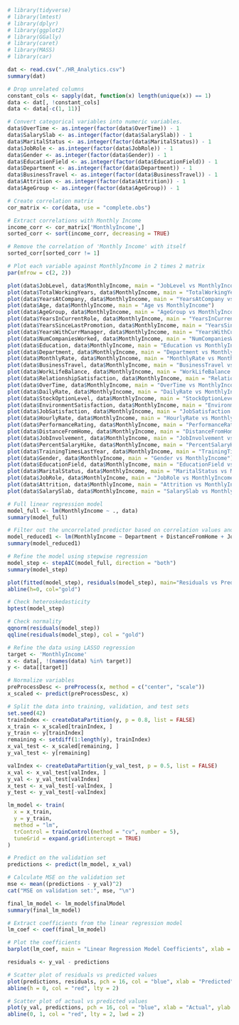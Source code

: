```r
# library(tidyverse)
# library(lmtest)
# library(dplyr)
# library(ggplot2)
# library(GGally)
# library(caret)
# library(MASS)
# library(car)
```

```r
dat <- read.csv("./HR_Analytics.csv")
summary(dat)
```
```r
# Drop unrelated columns
constant_cols <- sapply(dat, function(x) length(unique(x)) == 1)
data <- dat[, !constant_cols]
data <- data[-c(1, 11)]
```
```r
# Convert categorical variables into numeric variables.
data$OverTime <- as.integer(factor(data$OverTime)) - 1
data$SalarySlab <- as.integer(factor(data$SalarySlab)) - 1
data$MaritalStatus <- as.integer(factor(data$MaritalStatus)) - 1
data$JobRole <- as.integer(factor(data$JobRole)) - 1
data$Gender <- as.integer(factor(data$Gender)) - 1
data$EducationField <- as.integer(factor(data$EducationField)) - 1
data$Department <- as.integer(factor(data$Department)) - 1
data$BusinessTravel <- as.integer(factor(data$BusinessTravel)) - 1
data$Attrition <- as.integer(factor(data$Attrition)) - 1
data$AgeGroup <- as.integer(factor(data$AgeGroup)) - 1
```
```r
# Create correlation matrix
cor_matrix <- cor(data, use = "complete.obs")
```
```r
# Extract correlations with Monthly Income
income_corr <- cor_matrix['MonthlyIncome',]
sorted_corr <- sort(income_corr, decreasing = TRUE)
```
```r
# Remove the correlation of 'Monthly Income' with itself
sorted_corr[sorted_corr != 1]
```
```r
# Plot each variable against MonthlyIncome in 2 times 2 matrix
par(mfrow = c(2, 2))

plot(data$JobLevel, data$MonthlyIncome, main = "JobLevel vs MonthlyIncome")
plot(data$TotalWorkingYears, data$MonthlyIncome, main = "TotalWorkingYears vs MonthlyIncome")
plot(data$YearsAtCompany, data$MonthlyIncome, main = "YearsAtCompany vs MonthlyIncome")
plot(data$Age, data$MonthlyIncome, main = "Age vs MonthlyIncome")
plot(data$AgeGroup, data$MonthlyIncome, main = "AgeGroup vs MonthlyIncome")
plot(data$YearsInCurrentRole, data$MonthlyIncome, main = "YearsInCurrentRole vs MonthlyIncome")
plot(data$YearsSinceLastPromotion, data$MonthlyIncome, main = "YearsSinceLastPromotion vs MonthlyIncome")
plot(data$YearsWithCurrManager, data$MonthlyIncome, main = "YearsWithCurrManager vs MonthlyIncome")
plot(data$NumCompaniesWorked, data$MonthlyIncome, main = "NumCompaniesWorked vs MonthlyIncome")
plot(data$Education, data$MonthlyIncome, main = "Education vs MonthlyIncome")
plot(data$Department, data$MonthlyIncome, main = "Department vs MonthlyIncome")
plot(data$MonthlyRate, data$MonthlyIncome, main = "MonthlyRate vs MonthlyIncome")
plot(data$BusinessTravel, data$MonthlyIncome, main = "BusinessTravel vs MonthlyIncome")
plot(data$WorkLifeBalance, data$MonthlyIncome, main = "WorkLifeBalance vs MonthlyIncome")
plot(data$RelationshipSatisfaction, data$MonthlyIncome, main = "RelationshipSatisfaction vs MonthlyIncome")
plot(data$OverTime, data$MonthlyIncome, main = "OverTime vs MonthlyIncome")
plot(data$DailyRate, data$MonthlyIncome, main = "DailyRate vs MonthlyIncome")
plot(data$StockOptionLevel, data$MonthlyIncome, main = "StockOptionLevel vs MonthlyIncome")
plot(data$EnvironmentSatisfaction, data$MonthlyIncome, main = "EnvironmentSatisfaction vs MonthlyIncome")
plot(data$JobSatisfaction, data$MonthlyIncome, main = "JobSatisfaction vs MonthlyIncome")
plot(data$HourlyRate, data$MonthlyIncome, main = "HourlyRate vs MonthlyIncome")
plot(data$PerformanceRating, data$MonthlyIncome, main = "PerformanceRating vs MonthlyIncome")
plot(data$DistanceFromHome, data$MonthlyIncome, main = "DistanceFromHome vs MonthlyIncome")
plot(data$JobInvolvement, data$MonthlyIncome, main = "JobInvolvement vs MonthlyIncome")
plot(data$PercentSalaryHike, data$MonthlyIncome, main = "PercentSalaryHike vs MonthlyIncome")
plot(data$TrainingTimesLastYear, data$MonthlyIncome, main = "TrainingTimesLastYear vs MonthlyIncome")
plot(data$Gender, data$MonthlyIncome, main = "Gender vs MonthlyIncome")
plot(data$EducationField, data$MonthlyIncome, main = "EducationField vs MonthlyIncome")
plot(data$MaritalStatus, data$MonthlyIncome, main = "MaritalStatus vs MonthlyIncome")
plot(data$JobRole, data$MonthlyIncome, main = "JobRole vs MonthlyIncome")
plot(data$Attrition, data$MonthlyIncome, main = "Attrition vs MonthlyIncome")
plot(data$SalarySlab, data$MonthlyIncome, main = "SalarySlab vs MonthlyIncome")
```
```r
# Full linear regression model
model_full <- lm(MonthlyIncome ~ ., data)
summary(model_full)
```
```r
# Filter out the uncorrelated predictor based on correlation values and plots.
model_reduced1 <- lm(MonthlyIncome ~ Department + DistanceFromHome + JobLevel + JobRole + SalarySlab + Age + TotalWorkingYears + YearsWithCurrManager, data)
summary(model_reduced1)
```
```r
# Refine the model using stepwise regression
model_step <- stepAIC(model_full, direction = "both")
summary(model_step)

plot(fitted(model_step), residuals(model_step), main="Residuals vs Predicted Values", xlab="Predicted Values", ylab="Residuals")
abline(h=0, col="gold")
```
```r
# Check heteroskedasticity
bptest(model_step)
```
```r
# Check normality
qqnorm(residuals(model_step))
qqline(residuals(model_step), col = "gold")
```



```r
# Refine the data using LASSO regression
target <- 'MonthlyIncome'
x <- data[, !(names(data) %in% target)]
y <- data[[target]]

# Normalize variables
preProcessDesc <- preProcess(x, method = c("center", "scale"))
x_scaled <- predict(preProcessDesc, x)

# Split the data into training, validation, and test sets
set.seed(42)
trainIndex <- createDataPartition(y, p = 0.8, list = FALSE)
x_train <- x_scaled[trainIndex, ]
y_train <- y[trainIndex]
remaining <- setdiff(1:length(y), trainIndex)
x_val_test <- x_scaled[remaining, ]
y_val_test <- y[remaining]

valIndex <- createDataPartition(y_val_test, p = 0.5, list = FALSE)
x_val <- x_val_test[valIndex, ]
y_val <- y_val_test[valIndex]
x_test <- x_val_test[-valIndex, ]
y_test <- y_val_test[-valIndex]
```
```r
lm_model <- train(
  x = x_train,
  y = y_train,
  method = "lm",
  trControl = trainControl(method = "cv", number = 5),
  tuneGrid = expand.grid(intercept = TRUE)
)

# Predict on the validation set
predictions <- predict(lm_model, x_val)

# Calculate MSE on the validation set
mse <- mean((predictions - y_val)^2)
cat("MSE on validation set:", mse, "\n")

final_lm_model <- lm_model$finalModel
summary(final_lm_model)
```
```r
# Extract coefficients from the linear regression model
lm_coef <- coef(final_lm_model)

# Plot the coefficients
barplot(lm_coef, main = "Linear Regression Model Coefficients", xlab = "Variables", ylab = "Coefficient Value")
```
```r
residuals <- y_val - predictions

# Scatter plot of residuals vs predicted values
plot(predictions, residuals, pch = 16, col = "blue", xlab = "Predicted", ylab = "Residuals", main = "Residuals vs Predicted")
abline(h = 0, col = "red", lty = 2)
```
```r
# Scatter plot of actual vs predicted values
plot(y_val, predictions, pch = 16, col = "blue", xlab = "Actual", ylab = "Predicted", main = "Actual vs Predicted Values")
abline(0, 1, col = "red", lty = 2, lwd = 2)
```
